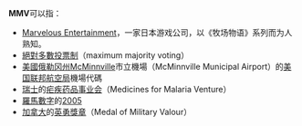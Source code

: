 '''MMV'''可以指：
*[[Marvelous_Entertainment|Marvelous Entertainment]]，一家日本游戏公司，以《牧场物语》系列而为人熟知。
*[[絕對多數制|絕對多數投票制]]（maximum majority voting）
*[[美國|美國]][[俄勒冈州|俄勒冈州]]McMinnville市立機場（McMinnville Municipal Airport）的[[美国联邦航空局|美国联邦航空局]]機場代碼
*[[瑞士|瑞士]]的[[疟疾药品事业会|疟疾药品事业会]]（Medicines for Malaria Venture）
*[[羅馬數字|羅馬數字]]的[[2005|2005]]
*[[加拿大|加拿大]]的[[英勇獎章|英勇獎章]]（Medal of Military Valour）

{{disambig|Cat=三字拉丁字母缩写消歧义}}